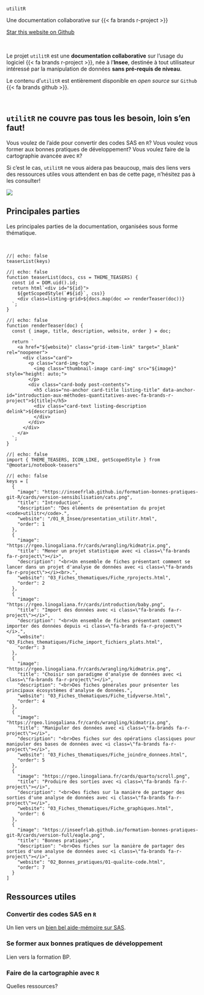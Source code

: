 ::: {#hero-banner}

:::: {.grid}

::::: {.headline .g-col-lg-9 .g-col-12 .g-col-md-12}

:::::: h1
`utilitR`
::::::


:::::: h2
Une documentation collaborative sur {{< fa brands r-project >}}
::::::


```{=html}
<a class="github-button" href="https://github.com/inseefrlab/utilitr" data-icon="octicon-star" data-size="large" data-show-count="true" aria-label="Star this website on Github">Star this website on Github</a><script async defer src="https://buttons.github.io/buttons.js"></script>
```

<br>

Le projet `utilitR` est une __documentation collaborative__ sur l’usage du
logiciel {{< fa brands r-project >}}, née à l’__Insee__,
destinée à tout utilisateur intéressé par la manipulation
de données __sans pré-requis de niveau__.

Le contenu d'`utilitR` est entièrement disponible en _open source_ sur `Github` {{< fa brands github >}}.

<br>

::: {.callout-tip}
## [`utilitR` ne couvre pas tous les besoin, loin s'en faut!]{.bigger120}

:::: {.bigger120}

Vous voulez de l'aide pour convertir des codes SAS en `R`? Vous voulez vous former aux bonnes pratiques de développement? Vous voulez faire de la cartographie avancée avec `R`?

Si c'est le cas, `utilitR` ne vous aidera pas beaucoup, mais des liens vers des ressources utiles vous attendent en bas de cette page, n'hésitez pas à les consulter!

::::
:::




:::::

::::: {.g-col-lg-3 .g-col-12 .g-col-md-12}
![](resources/logo-utilitr.png)
:::::

::::

:::


## Principales parties {.unnumbered}

Les principales parties de la documentation, organisées sous 
forme thématique.



<br>


```ojs
//| echo: false
teaserList(keys)
```

```ojs
//| echo: false
function teaserList(docs, css = THEME_TEASERS) {
  const id = DOM.uid().id;
  return html`<div id="${id}">
    ${getScopedStyle(`#${id}`, css)}
    <div class=listing-grid>${docs.map(doc => renderTeaser(doc))}
  `;
}
```

```ojs
//| echo: false
function renderTeaser(doc) {
  const { image, title, description, website, order } = doc;

  return `
    <a href="${website}" class="grid-item-link" target="_blank" rel="noopener">
      <div class="card">
        <p class="card-img-top">
          <img class="thumbnail-image card-img" src="${image}" style="height: auto;">
        </p>
        <div class="card-body post-contents">
          <h5 class="no-anchor card-title listing-title" data-anchor-id="introduction-aux-méthodes-quantitatives-avec-fa-brands-r-project">${title}</h5>
          <div class="card-text listing-description delink">${description}
          </div>        
        </div>
      </div>
    </a>
  `;
}
```



```ojs
//| echo: false
import { THEME_TEASERS, ICON_LIKE, getScopedStyle } from "@mootari/notebook-teasers"
```


```ojs
//| echo: false
keys = [
  {
    "image": "https://inseefrlab.github.io/formation-bonnes-pratiques-git-R/cards/version-sensibilisation/cats.png",
    "title": "Introduction",
    "description": "Des éléments de présentation du projet <code>utilitr</code>.",
    "website": "/01_R_Insee/presentation_utilitr.html",
    "order": 1
  },
  {
    "image": "https://rgeo.linogaliana.fr/cards/wrangling/kidmatrix.png",
    "title": "Mener un projet statistique avec <i class=\"fa-brands fa-r-project\"></i>",
    "description": "<br>Un ensemble de fiches présentant comment se lancer dans un projet d'analyse de données avec <i class=\"fa-brands fa-r-project\"></i><br>.",
    "website": "03_Fiches_thematiques/Fiche_rprojects.html",
    "order": 2
  },
  {
    "image": "https://rgeo.linogaliana.fr/cards/introduction/baby.png",
    "title": "Import des données avec <i class=\"fa-brands fa-r-project\"></i>",
    "description": "<br>Un ensemble de fiches présentant comment importer des données depuis <i class=\"fa-brands fa-r-project\"></i>.",
    "website": "03_Fiches_thematiques/Fiche_import_fichiers_plats.html",
    "order": 3
  },
  {
    "image": "https://rgeo.linogaliana.fr/cards/wrangling/kidmatrix.png",
    "title": "Choisir son paradigme d'analyse de données avec <i class=\"fa-brands fa-r-project\"></i>",
    "description": "<br>Des fiches générales pour présenter les principaux écosystèmes d'analyse de données.",
    "website": "03_Fiches_thematiques/Fiche_tidyverse.html",
    "order": 4
  },
  {
    "image": "https://rgeo.linogaliana.fr/cards/wrangling/kidmatrix.png",
    "title": "Manipuler des données avec <i class=\"fa-brands fa-r-project\"></i>",
    "description": "<br>Des fiches sur des opérations classiques pour manipuler des bases de données avec <i class=\"fa-brands fa-r-project\"></i>",
    "website": "03_Fiches_thematiques/Fiche_joindre_donnees.html",
    "order": 5
  },
  {
    "image": "https://rgeo.linogaliana.fr/cards/quarto/scroll.png",
    "title": "Produire des sorties avec <i class=\"fa-brands fa-r-project\"></i>",
    "description": "<br>Des fiches sur la manière de partager des sorties d'une analyse de données avec <i class=\"fa-brands fa-r-project\"></i>",
    "website": "03_Fiches_thematiques/Fiche_graphiques.html",
    "order": 6
  },
  {
    "image": "https://inseefrlab.github.io/formation-bonnes-pratiques-git-R/cards/version-full/eagle.png",
    "title": "Bonnes pratiques",
    "description": "<br>Des fiches sur la manière de partager des sorties d'une analyse de données avec <i class=\"fa-brands fa-r-project\"></i>",
    "website": "02_Bonnes_pratiques/01-qualite-code.html",
    "order": 7
  }
]
```

## Ressources utiles {.unnumbered}

### Convertir des codes SAS en `R` {.unnumbered}

Un lien vers un [bien bel aide-mémoire sur SAS](https://aide-memoire-r-sas.netlify.app/01-aide_memoire_r_sas).


### Se former aux bonnes pratiques de développement {.unnumbered}

Lien vers la formation BP.

### Faire de la cartographie avec `R` {.unnumbered}

Quelles ressources?

